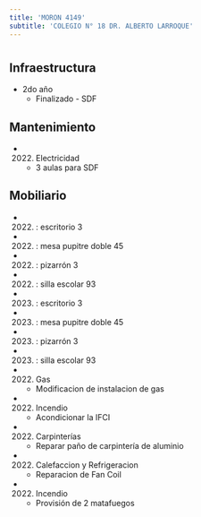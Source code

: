 ```yaml
---
title: 'MORON 4149'
subtitle: 'COLEGIO N° 18 DR. ALBERTO LARROQUE'
---
```


#
## Infraestructura

* 2do año 
    + Finalizado - SDF 


## Mantenimiento

*  (2022) Electricidad 
    + 3 aulas para SDF


## Mobiliario

*  (2022) : escritorio 3 

*  (2022) : mesa pupitre doble 45 

*  (2022) : pizarrón 3 

*  (2022) : silla escolar 93 

*  (2023) : escritorio 3 

*  (2023) : mesa pupitre doble 45 

*  (2023) : pizarrón 3 

*  (2023) : silla escolar 93 




*  (2022) Gas 
    + Modificacion de instalacion de gas

*  (2022) Incendio 
    + Acondicionar la IFCI

*  (2022) Carpinterías 
    + Reparar paño de carpintería de aluminio

*  (2022) Calefaccion y Refrigeracion 
    + Reparacion de Fan Coil

*  (2022) Incendio 
    + Provisión de 2 matafuegos







